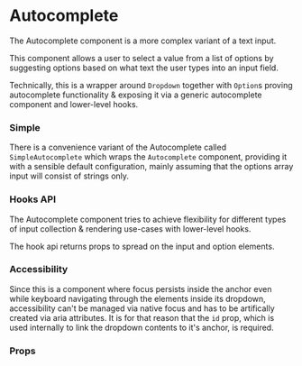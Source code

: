 

# Autocomplete

The Autocomplete component is a more complex variant of a text input.

This component allows a user to select a value from a list of options by suggesting options based on what text the user types into an input field.

Technically, this is a wrapper around `Dropdown` together with `Option`s proving autocomplete functionality & exposing it via a generic autocomplete component and lower-level hooks.

<Canvas withSource="open">
    <Story id="components-autocomplete--basic" />
</Canvas>

### Simple

There is a convenience variant of the Autocomplete called `SimpleAutocomplete` which wraps the `Autocomplete` component, providing it with a sensible default configuration, mainly assuming that the options array input will consist of strings only.

<Canvas>
    <Story id="components-autocomplete--simple" />
</Canvas>

### Hooks API

The Autocomplete component tries to achieve flexibility for different types of input collection & rendering use-cases with lower-level hooks.

The hook api returns props to spread on the input and option elements.

<Canvas>
    <Story id="components-autocomplete--custom" />
</Canvas>

### Accessibility

Since this is a component where focus persists inside the anchor even while keyboard navigating through the elements inside its dropdown, accessibility can't be managed via native focus and has to be artifically created via aria attributes. It is for that reason that the `id` prop, which is used internally to link the dropdown contents to it's anchor, is required.

### Props

<div class="hidden">
    <Primary />
</div>

<ArgsTable of={Autocomplete} />
